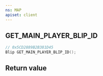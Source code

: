 ```yaml
---
ns: MAP
apiset: client
---
```

## GET_MAIN_PLAYER_BLIP_ID

```c
// 0x5CD2889B2B381D45
Blip GET_MAIN_PLAYER_BLIP_ID();
```



## Return value